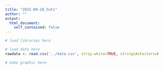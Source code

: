 ```yaml
---
title: "2015-09-28_huts"
author: ""
output:
  html_document:
    self_contained: false
---
```


```r
# load libraries here
```

```r
# load data here
rawdata <- read.csv('../data.csv', strip.white=TRUE, stringsAsFactors=FALSE, row.names=NULL)
```

```r
# make graphic here
```
